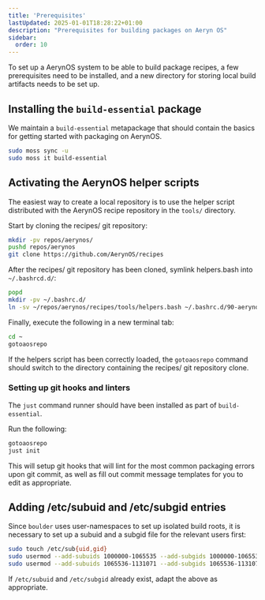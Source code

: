 ```yaml
---
title: 'Prerequisites'
lastUpdated: 2025-01-01T18:28:22+01:00
description: "Prerequisites for building packages on Aeryn OS"
sidebar:
  order: 10
---
```


To set up a AerynOS system to be able to build package recipes, a few prerequisites need to be
installed, and a new directory for storing local build artifacts needs to be set up.

## Installing the `build-essential` package

We maintain a `build-essential` metapackage that should contain the basics for getting started
with packaging on AerynOS.

```bash
sudo moss sync -u
sudo moss it build-essential
```


## Activating the AerynOS helper scripts

The easiest way to create a local repository is to use the helper script distributed with the
AerynOS recipe repository in the `tools/` directory.

Start by cloning the recipes/ git repository:

```bash
mkdir -pv repos/aerynos/
pushd repos/aerynos
git clone https://github.com/AerynOS/recipes
```

After the recipes/ git repository has been cloned, symlink helpers.bash into `~/.bashrcd.d/`:

```bash
popd
mkdir -pv ~/.bashrc.d/
ln -sv ~/repos/aerynos/recipes/tools/helpers.bash ~/.bashrc.d/90-aerynos-helpers.bash
```

Finally, execute the following in a new terminal tab:

```bash
cd ~
gotoaosrepo
```

If the helpers script has been correctly loaded, the `gotoaosrepo` command should switch to
the directory containing the recipes/ git repository clone.


### Setting up git hooks and linters

The `just` command runner should have been installed as part of `build-essential`.

Run the following:

```bash
gotoaosrepo
just init
```

This will setup git hooks that will lint for the most common packaging errors upon git commit, as well as fill out commit message templates for you to edit as appropriate.


## Adding /etc/subuid and /etc/subgid entries

Since `boulder` uses user-namespaces to set up isolated build roots, it is necessary to set up
a subuid and a subgid file for the relevant users first:

```bash
sudo touch /etc/sub{uid,gid}
sudo usermod --add-subuids 1000000-1065535 --add-subgids 1000000-1065535 root
sudo usermod --add-subuids 1065536-1131071 --add-subgids 1065536-1131071 "$USER"
```

If `/etc/subuid` and `/etc/subgid` already exist, adapt the above as appropriate.
